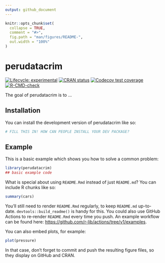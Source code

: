 ```yaml
---
output: github_document
---
```


<!-- README.md is generated from README.Rmd. Please edit that file -->

```r
knitr::opts_chunk$set(
  collapse = TRUE,
  comment = "#>",
  fig.path = "man/figures/README-",
  out.width = "100%"
)
```

# perudatacrim

<!-- badges: start -->
[![Lifecycle: experimental](https://img.shields.io/badge/lifecycle-experimental-orange.svg)](https://lifecycle.r-lib.org/articles/stages.html#experimental)
[![CRAN status](https://www.r-pkg.org/badges/version/perudatacrim)](https://CRAN.R-project.org/package=perudatacrim)
[![Codecov test coverage](https://codecov.io/gh/calderonsamuel/perudatacrim/branch/main/graph/badge.svg)](https://app.codecov.io/gh/calderonsamuel/perudatacrim?branch=main)
[![R-CMD-check](https://github.com/calderonsamuel/perudatacrim/actions/workflows/R-CMD-check.yaml/badge.svg)](https://github.com/calderonsamuel/perudatacrim/actions/workflows/R-CMD-check.yaml)
<!-- badges: end -->

The goal of perudatacrim is to ...

## Installation

You can install the development version of perudatacrim like so:

``` r
# FILL THIS IN! HOW CAN PEOPLE INSTALL YOUR DEV PACKAGE?
```

## Example

This is a basic example which shows you how to solve a common problem:

```r
library(perudatacrim)
## basic example code
```

What is special about using `README.Rmd` instead of just `README.md`? You can include R chunks like so:

```r
summary(cars)
```

You'll still need to render `README.Rmd` regularly, to keep `README.md` up-to-date. `devtools::build_readme()` is handy for this. You could also use GitHub Actions to re-render `README.Rmd` every time you push. An example workflow can be found here: <https://github.com/r-lib/actions/tree/v1/examples>.

You can also embed plots, for example:

```r
plot(pressure)
```

In that case, don't forget to commit and push the resulting figure files, so they display on GitHub and CRAN.
